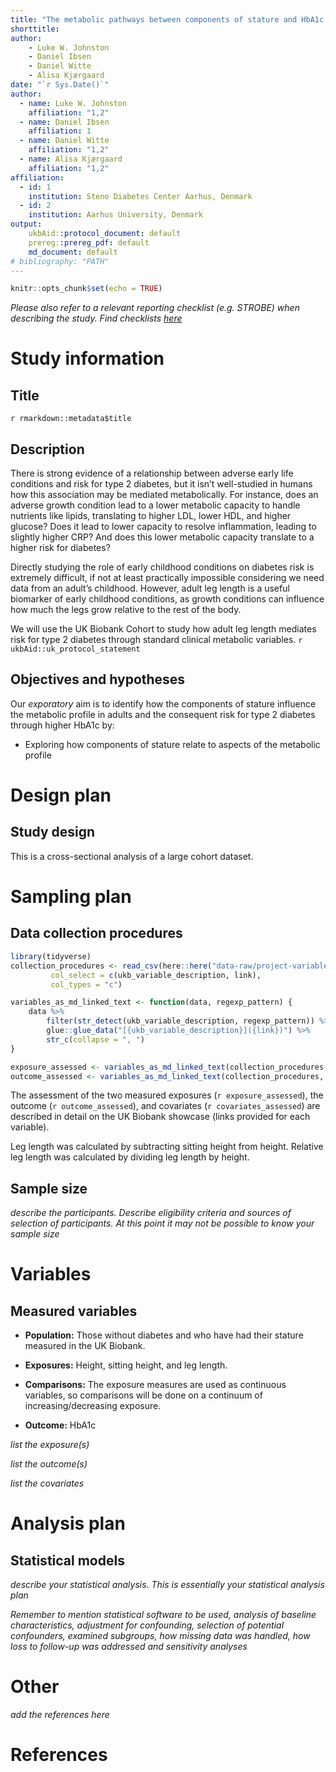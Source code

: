 ```yaml
---
title: "The metabolic pathways between components of stature and HbA1c: Protocol for an exploratory cross-sectional analysis in the UK Biobank"
shorttitle: 
author: 
    - Luke W. Johnston
    - Daniel Ibsen
    - Daniel Witte
    - Alisa Kjærgaard
date: "`r Sys.Date()`"
author: 
  - name: Luke W. Johnston
    affiliation: "1,2"
  - name: Daniel Ibsen
    affiliation: 1
  - name: Daniel Witte
    affiliation: "1,2"
  - name: Alisa Kjærgaard
    affiliation: "1,2"
affiliation:
  - id: 1
    institution: Steno Diabetes Center Aarhus, Denmark
  - id: 2
    institution: Aarhus University, Denmark
output: 
    ukbAid::protocol_document: default
    prereg::prereg_pdf: default
    md_document: default
# bibliography: "PATH"
---
```


```r
knitr::opts_chunk$set(echo = TRUE)
```

*Please also refer to a relevant reporting checklist (e.g. STROBE) when
describing the study. Find checklists
[here](https://www.equator-network.org/)*

# Study information

## Title

`r rmarkdown::metadata$title`

## Description

There is strong evidence of a relationship between adverse early life
conditions and risk for type 2 diabetes, but it isn't well-studied in
humans how this association may be mediated metabolically. For instance,
does an adverse growth condition lead to a lower metabolic capacity to
handle nutrients like lipids, translating to higher LDL, lower HDL, and
higher glucose? Does it lead to lower capacity to resolve inflammation,
leading to slightly higher CRP? And does this lower metabolic capacity
translate to a higher risk for diabetes?

Directly studying the role of early childhood conditions on diabetes
risk is extremely difficult, if not at least practically impossible
considering we need data from an adult's childhood. However, adult leg
length is a useful biomarker of early childhood conditions, as growth
conditions can influence how much the legs grow relative to the rest of
the body.

We will use the UK Biobank Cohort to study how adult leg length mediates
risk for type 2 diabetes through standard clinical metabolic variables.
`r ukbAid::uk_protocol_statement`

## Objectives and hypotheses

Our *exporatory* aim is to identify how the components of stature
influence the metabolic profile in adults and the consequent risk for
type 2 diabetes through higher HbA1c by:

-   Exploring how components of stature relate to aspects of the
    metabolic profile

# Design plan

## Study design

This is a cross-sectional analysis of a large cohort dataset.

# Sampling plan

## Data collection procedures

```r
library(tidyverse)
collection_procedures <- read_csv(here::here("data-raw/project-variables.csv"),
         col_select = c(ukb_variable_description, link),
         col_types = "c")

variables_as_md_linked_text <- function(data, regexp_pattern) {
    data %>%
        filter(str_detect(ukb_variable_description, regexp_pattern)) %>%
        glue::glue_data("[{ukb_variable_description}]({link})") %>%
        str_c(collapse = ", ")
}

exposure_assessed <- variables_as_md_linked_text(collection_procedures, "height|leg|sitting")
outcome_assessed <- variables_as_md_linked_text(collection_procedures, "HbA1c")
```

The assessment of the two measured exposures (`r exposure_assessed`),
the outcome (`r outcome_assessed`), and covariates
(`r covariates_assessed`) are described in detail on the UK Biobank
showcase (links provided for each variable).

Leg length was calculated by subtracting sitting height from height.
Relative leg length was calculated by dividing leg length by height.

## Sample size

*describe the participants. Describe eligibility criteria and sources of
selection of participants. At this point it may not be possible to know
your sample size*

# Variables

## Measured variables

-   **Population:** Those without diabetes and who have had their
    stature measured in the UK Biobank.

-   **Exposures:** Height, sitting height, and leg length.

-   **Comparisons:** The exposure measures are used as continuous
    variables, so comparisons will be done on a continuum of
    increasing/decreasing exposure.

-   **Outcome:** HbA1c

*list the exposure(s)*

*list the outcome(s)*

*list the covariates*

# Analysis plan

## Statistical models

*describe your statistical analysis. This is essentially your
statistical analysis plan*

*Remember to mention statistical software to be used, analysis of
baseline characteristics, adjustment for confounding, selection of
potential confounders, examined subgroups, how missing data was handled,
how loss to follow-up was addressed and sensitivity analyses*

# Other

*add the references here*

# References
